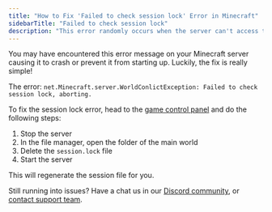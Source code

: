 ```yaml
---
title: "How to Fix 'Failed to check session lock' Error in Minecraft"
sidebarTitle: "Failed to check session lock"
description: "This error randomly occurs when the server can't access the session file, causing the server to crash. Here's how to fix the session lock error for Minecraft servers."
---
```


You may have encountered this error message on your Minecraft server causing it to crash or prevent it from starting up. Luckily, the fix is really simple!

<Warning>The error: `net.Minecraft.server.WorldConlictException: Failed to check session lock, aborting.`</Warning>

To fix the session lock error, head to the [game control panel](https://game.berrybyte.net) and do the following steps:

1. Stop the server
2. In the file manager, open the folder of the main world
3. Delete the `session.lock` file 
4. Start the server

This will regenerate the session file for you. 

Still running into issues? Have a chat us in our [Discord community](https://berrybyte.net/discord), or [contact support team](https://berrybyte.net/support).
